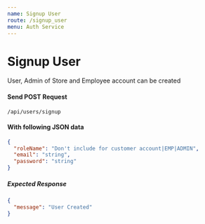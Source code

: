 ```yaml
---
name: Signup User
route: /signup_user
menu: Auth Service
---
```


# Signup User

User, Admin of Store and Employee account can be created

#### Send POST Request

<Code>/api/users/signup</Code>

#### With following JSON data

```json
{
  "roleName": "Don't include for customer account|EMP|ADMIN",
  "email": "string",
  "password": "string"
}
```

##### Expected Response

```json
{
  "message": "User Created"
}
```
